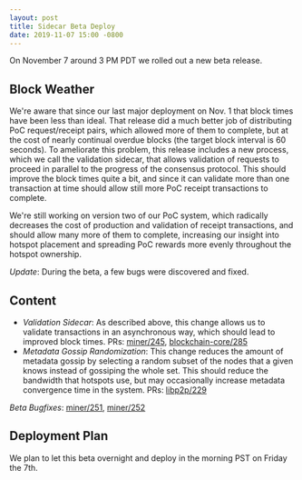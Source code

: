 ```yaml
---
layout: post
title: Sidecar Beta Deploy
date: 2019-11-07 15:00 -0800
---
```


On November 7 around 3 PM PDT we rolled out a new beta release.

<!--truncate-->

## Block Weather

We're aware that since our last major deployment on Nov. 1 that block times have been less than
ideal. That release did a much better job of distributing PoC request/receipt pairs, which allowed
more of them to complete, but at the cost of nearly continual overdue blocks (the target block
interval is 60 seconds). To ameliorate this problem, this release includes a new process, which we
call the validation sidecar, that allows validation of requests to proceed in parallel to the
progress of the consensus protocol. This should improve the block times quite a bit, and since it
can validate more than one transaction at time should allow still more PoC receipt transactions to
complete.

We're still working on version two of our PoC system, which radically decreases the cost of
production and validation of receipt transactions, and should allow many more of them to complete,
increasing our insight into hotspot placement and spreading PoC rewards more evenly throughout the
hotspot ownership.

_Update_: During the beta, a few bugs were discovered and fixed.

## Content

- _Validation Sidecar_: As described above, this change allows us to validate transactions in an
  asynchronous way, which should lead to improved block times. PRs:
  [miner/245](https://github.com/helium/miner/pull/245),
  [blockchain-core/285](https://github.com/helium/blockchain-core/pull/285)
- _Metadata Gossip Randomization_: This change reduces the amount of metadata gossip by selecting a
  random subset of the nodes that a given knows instead of gossiping the whole set. This should
  reduce the bandwidth that hotspots use, but may occasionally increase metadata convergence time in
  the system. PRs: [libp2p/229](https://github.com/helium/erlang-libp2p/pull/229)

_Beta Bugfixes_: [miner/251](https://github.com/helium/miner/pull/251),
[miner/252](https://github.com/helium/miner/pull/252)

## Deployment Plan

We plan to let this beta overnight and deploy in the morning PST on Friday the 7th.
